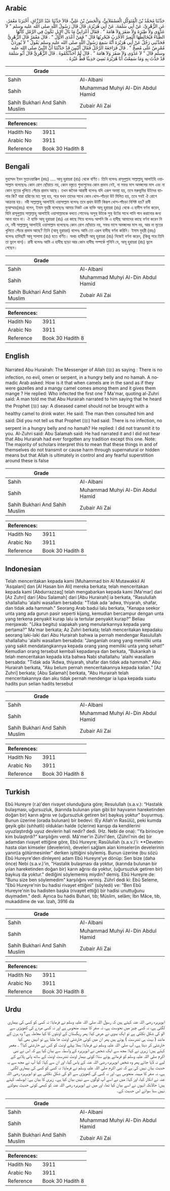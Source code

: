 ## Arabic


<div dir="rtl" lang="ar" style={{fontSize:'larger',backgroundColor:'#f8f9fa',padding:20}}>
حَدَّثَنَا مُحَمَّدُ بْنُ الْمُتَوَكِّلِ الْعَسْقَلاَنِيُّ، وَالْحَسَنُ بْنُ عَلِيٍّ، قَالاَ حَدَّثَنَا عَبْدُ الرَّزَّاقِ، أَخْبَرَنَا مَعْمَرٌ، عَنِ الزُّهْرِيِّ، عَنْ أَبِي سَلَمَةَ، عَنْ أَبِي هُرَيْرَةَ، قَالَ قَالَ رَسُولُ اللَّهِ صلى الله عليه وسلم ‏"‏ لاَ عَدْوَى وَلاَ طِيَرَةَ وَلاَ صَفَرَ وَلاَ هَامَةَ ‏"‏ ‏.‏ فَقَالَ أَعْرَابِيٌّ مَا بَالُ الإِبِلِ تَكُونُ فِي الرَّمْلِ كَأَنَّهَا الظِّبَاءُ فَيُخَالِطُهَا الْبَعِيرُ الأَجْرَبُ فَيُجْرِبُهَا قَالَ ‏"‏ فَمَنْ أَعْدَى الأَوَّلَ ‏"‏ ‏.‏ قَالَ مَعْمَرٌ قَالَ الزُّهْرِيُّ فَحَدَّثَنِي رَجُلٌ عَنْ أَبِي هُرَيْرَةَ أَنَّهُ سَمِعَ رَسُولَ اللَّهِ صلى الله عليه وسلم يَقُولُ ‏"‏ لاَ يُورِدَنَّ مُمْرِضٌ عَلَى مُصِحٍّ ‏"‏ ‏.‏ قَالَ فَرَاجَعَهُ الرَّجُلُ فَقَالَ أَلَيْسَ قَدْ حَدَّثْتَنَا أَنَّ النَّبِيَّ صلى الله عليه وسلم قَالَ ‏"‏ لاَ عَدْوَى وَلاَ صَفَرَ وَلاَ هَامَةَ ‏"‏ ‏.‏ قَالَ لَمْ أُحَدِّثْكُمُوهُ ‏.‏ قَالَ الزُّهْرِيُّ قَالَ أَبُو سَلَمَةَ قَدْ حَدَّثَ بِهِ وَمَا سَمِعْتُ أَبَا هُرَيْرَةَ نَسِيَ حَدِيثًا قَطُّ غَيْرَهُ ‏.‏
</div>
<div style={{backgroundColor:'#f8f9fa',padding:20, marginBottom: 10}}><table> <thead> <tr> <th>Grade</th> <th></th> </tr> </thead> <tbody> <tr><td>Sahih</td><td>Al-Albani</td></tr><tr><td>Sahih</td><td>Muhammad Muhyi Al-Din Abdul Hamid</td></tr><tr><td>Sahih Bukhari And Sahih Muslim</td><td>Zubair Ali Zai</td></tr></tbody></table><table> <thead> <tr> <th>References:</th> <th></th> </tr> </thead> <tbody><tr><td>Hadith No</td><td>3911</td></tr><tr><td>Arabic No</td><td>3911</td></tr><tr><td>Reference</td><td>Book 30 Hadith 8</td></tr></tbody></table></div>

## Bengali


<div dir="ltr" lang="bn" style={{fontSize:'larger',backgroundColor:'#f8f9fa',padding:20}}>
মুহাম্মদ ইবন মুতাওয়াক্কিল (রহঃ) .... আবূ হুরায়রা (রাঃ) থেকে বর্ণিত। তিনি বলেনঃ রাসূলুল্লাহ সাল্লাল্লাহু আলাইহি ওয়াসাল্লাম বলেছেনঃ কোন রোগ ছোঁয়াচে নয়, কোন বস্তুতে শুভাশুভের কোন প্রভাব নেই, না সফর মাস অমঙ্গলের মাস এবং না কোন মৃতের খুলিতে পেঁচার প্রভাব আছে। তখন জনৈক আরাবী বলেনঃ যদি এরূপ অবস্থা হয়, তবে মরুভূমির উটদের ব্যাপার কি? যারা হরিণের মত সুস্থ হয়, পরে যখন তাদের সাথে কোন খোস-পাঁচড়া উট মিলিত হয়, তবে সবই ঐ রোগে আক্রান্ত হয়। নবী সাল্লাল্লাহু আলাইহি ওয়াসাল্লাম বলেনঃ তবে প্রথম উটটি কিরূপ খোস-পাঁচড়া বিশিষ্ট হয়? রাবী মুআম্মার(রহঃ) বলেন, ইমাম যুহরী বলেছেনঃ আমার নিকট এক ব্যক্তি আবূ হুরায়রা (রাঃ) থেকে এ হাদীস বর্ণনা করেন, যিনি রাসূলুল্লাহ সাল্লাল্লাহু আলাইহি ওয়াসাল্লামকে বলতে শোনেনঃ অসুস্থ উটকে সুস্থ উটের সাথে পানি পান করানোর জন্য আনা যাবে না। ঐ ব্যক্তি আবূ হুরায়রা (রাঃ) এর কাছে গিয়ে বলেনঃ আপনি কি এ হাদীছ আমাদের কাছে বর্ণনা করেন নি যে, নবী সাল্লাল্লাহু আলাইহি ওয়াসাল্লাম বলেছেনঃ কোন রোগ ছোঁয়াচে নয়, সফর মাসে অমঙ্গলের মাস নয়, আর না মৃতের খুলিতে পেঁচার প্রভাব আছে? তিনি (আবূ হুরায়রা) বলেনঃ আমি তো এরূপ হাদীছ বর্ণনা করিনি। ইমাম যুহরী (রহঃ) বলেনঃ হাদিছটি আবূ সালামা (রাঃ) হতে বর্ণিত। অথচ হাদীছটি আবূ হুরায়রা (রাঃ) নিজেই বর্ণনা করেন, (কিন্তু পরে তিনি তা ভুলে যান)। রাবী বলেনঃ আমি এ হাদীছ ছাড়া আর কোন হাদীছ সম্পর্কে শুনিনি যে, আবূ হুরায়রা (রাঃ) ভুলে গেছেন।
</div>
<div style={{backgroundColor:'#f8f9fa',padding:20, marginBottom: 10}}><table> <thead> <tr> <th>Grade</th> <th></th> </tr> </thead> <tbody> <tr><td>Sahih</td><td>Al-Albani</td></tr><tr><td>Sahih</td><td>Muhammad Muhyi Al-Din Abdul Hamid</td></tr><tr><td>Sahih Bukhari And Sahih Muslim</td><td>Zubair Ali Zai</td></tr></tbody></table><table> <thead> <tr> <th>References:</th> <th></th> </tr> </thead> <tbody><tr><td>Hadith No</td><td>3911</td></tr><tr><td>Arabic No</td><td>3911</td></tr><tr><td>Reference</td><td>Book 30 Hadith 8</td></tr></tbody></table></div>

## English


<div dir="ltr" lang="en" style={{fontSize:'larger',backgroundColor:'#f8f9fa',padding:20}}>
Narrated Abu Hurairah: The Messenger of Allah (ﷺ) as saying : There is no infection, no evil, omen or serpent, in a hungry belly and no hamah. A nomadic Arab asked: How is it that when camels are in the sand as if they were gazelles and a mangy camel comes among them and it gives them mange ? He replied: Who infected the first one ? Ma'mar, quoting al-Zuhri said: A man told me that Abu Hurairah narrated to him saying that he heard the Prophet (ﷺ) say: A diseased camel should not be brought with a healthy camel to drink water. He said: The man then consulted him and said: Did you not tell us that Prophet (ﷺ) had said: There is no infection, no serpent in a hungry belly and no hamah? He replied: I did not transmit it to you. Al-Zuhri said: Abu Salamah said: He had narrated it and I did not hear that Abu Hurairah had ever forgotten any tradition except this one. Note: The majority of scholars interpret this to mean that these things in and of themselves do not transmit or cause harm through supernatural or hidden means but that Allah is ultimately in control and any fearful superstition around these is false
</div>
<div style={{backgroundColor:'#f8f9fa',padding:20, marginBottom: 10}}><table> <thead> <tr> <th>Grade</th> <th></th> </tr> </thead> <tbody> <tr><td>Sahih</td><td>Al-Albani</td></tr><tr><td>Sahih</td><td>Muhammad Muhyi Al-Din Abdul Hamid</td></tr><tr><td>Sahih Bukhari And Sahih Muslim</td><td>Zubair Ali Zai</td></tr></tbody></table><table> <thead> <tr> <th>References:</th> <th></th> </tr> </thead> <tbody><tr><td>Hadith No</td><td>3911</td></tr><tr><td>Arabic No</td><td>3911</td></tr><tr><td>Reference</td><td>Book 30 Hadith 8</td></tr></tbody></table></div>

## Indonesian


<div dir="ltr" lang="id" style={{fontSize:'larger',backgroundColor:'#f8f9fa',padding:20}}>
Telah menceritakan kepada kami [Muhammad bin Al Mutawakkil Al 'Asqalani] dan [Al Hasan bin Ali] mereka berkata; telah menceritakan kepada kami [Abdurrazzaq] telah mengabarkan kepada kami [Ma'mar] dari [Az Zuhri] dari [Abu Salamah] dari [Abu Hurairah] ia berkata, "Rasulullah shallallahu 'alaihi wasallam bersabda: "Tidak ada 'adwa, thiyarah, shafar, dan tidak ada hammah." Seorang Arab badui lalu berkata, "Kenapa seekor unta yang ada gurun pasir seperti kijang, kemudian bercampur dengan unta yang terkena penyakit kurap lalu ia tertular penyakit kurap?" Beliau menjawab: "(Jika begitu) siapakah yang menularkannya kepada yang pertama?" Ma'mar berkata; Az Zuhri berkata; telah menceritakan kepadaku seorang laki-laki dari Abu Hurairah bahwa ia pernah mendengar Rasulullah shallallahu 'alaihi wasallam bersabda: "Janganlah orang yang memiliki unta yang sakit mendatangkannya kepada orang yang memiliki unta yang sehat!" Kemudian orang tersebut kembali kepadanya dan berkata, "Bukankah ia telah menceritakan kepada kita bahwa Nabi shallallahu 'alaihi wasallam bersabda: "Tidak ada 'Adwa, thiyarah, shafar dan tidak ada hammah." Abu Hurairah berkata, "Aku belum pernah menceritakannya kepada kalian." [Az Zuhri] berkata; [Abu Salamah] berkata, "Abu Hurairah telah menceritakannya dan aku tidak pernah mendengar ia lupa kepada suatu hadits pun selian hadits tersebut
</div>
<div style={{backgroundColor:'#f8f9fa',padding:20, marginBottom: 10}}><table> <thead> <tr> <th>Grade</th> <th></th> </tr> </thead> <tbody> <tr><td>Sahih</td><td>Al-Albani</td></tr><tr><td>Sahih</td><td>Muhammad Muhyi Al-Din Abdul Hamid</td></tr><tr><td>Sahih Bukhari And Sahih Muslim</td><td>Zubair Ali Zai</td></tr></tbody></table><table> <thead> <tr> <th>References:</th> <th></th> </tr> </thead> <tbody><tr><td>Hadith No</td><td>3911</td></tr><tr><td>Arabic No</td><td>3911</td></tr><tr><td>Reference</td><td>Book 30 Hadith 8</td></tr></tbody></table></div>

## Turkish


<div dir="ltr" lang="tr" style={{fontSize:'larger',backgroundColor:'#f8f9fa',padding:20}}>
Ebû Hureyre (r.a)'den rivayet olunduğuna göre; Resulullah (s.a.v.): “Hastalık bulaşması, uğursuzluk, (karında bulunan yılan gibi bir hayvanın hareketinden doğan bir) karın ağrısı ve (uğursuzluk getiren bir) baykuş yoktur" buyurmuş. Bunun üzerine (orada bulunan) bir bedevi: (Ey Allah'ın Rasûlü), peki kumda geyik gibi (sıhhatli) oldukları halde (içlerine) karışıp da kendilerini uyuzlaştırdığı uyuz devlerin hali nedir? dedi. (Hz. Nebi de ona): "Ya birinciye kim bulaştırdı?" karşılığını verdi. Mâ'mer'in Zührî'den, (Zührî'nin de) bir adamdan rivayet ettiğine göre, Ebû Hureyre; Rasûlullah (s.a.v.)'i: **Deveterı hasta olan kimseler (develerini), develeri sağlam alan kimseler(in develerinin yanın)a götürmesinler" derken işittiğini söylemiş. Bunun üzerine (bu sözü Ebû Hureyre'den dinleyen) adam Ebû Hureyre'ye dönüp: Sen bize (daha önce) Nebi (s.a.v.)'in, "Hastalık bulaşması da yoktur, (karında bulunan bir yılan hareketinden doğan bir) karın ağrısı da yoktur, (uğursuzluk getiren bir) baykuş da yoktur." dediğini söylememiş miydin? demiş. Ebû Hureyre de: "Bunu size ben söylemedim" karşılığını vermiş. Zührî dedi ki: Ebû Seleme, "Ebû Hureyre'nin bu hadisi rivayet ettiğini" (söyledi) ve: "Ben Ebû Hureyre'nin bu hadisten başka (rivayet ettiği) bir hadisi unuttuğunu duymadım." dedi. Ayrıca bu hadis Buhari, tıb; Müslim, selâm; İbn Mâce, tıb, mukaddime de var. İzah, 3916 da
</div>
<div style={{backgroundColor:'#f8f9fa',padding:20, marginBottom: 10}}><table> <thead> <tr> <th>Grade</th> <th></th> </tr> </thead> <tbody> <tr><td>Sahih</td><td>Al-Albani</td></tr><tr><td>Sahih</td><td>Muhammad Muhyi Al-Din Abdul Hamid</td></tr><tr><td>Sahih Bukhari And Sahih Muslim</td><td>Zubair Ali Zai</td></tr></tbody></table><table> <thead> <tr> <th>References:</th> <th></th> </tr> </thead> <tbody><tr><td>Hadith No</td><td>3911</td></tr><tr><td>Arabic No</td><td>3911</td></tr><tr><td>Reference</td><td>Book 30 Hadith 8</td></tr></tbody></table></div>

## Urdu


<div dir="rtl" lang="ur" style={{fontSize:'larger',backgroundColor:'#f8f9fa',padding:20}}>
ابوہریرہ رضی اللہ عنہ کہتے ہیں کہ رسول اللہ صلی اللہ علیہ وسلم نے فرمایا: نہ کسی کو کسی کی بیماری لگتی ہے، نہ کسی چیز میں نحوست ہے، نہ صفر کا مہینہ منحوس ہے اور نہ کسی مردے کی کھوپڑی سے الو کی شکل نکلتی ہے تو ایک بدوی نے عرض کیا: پھر ریگستان کے اونٹوں کا کیا معاملہ ہے؟ وہ ہرن کے مانند ( بہت ہی تندرست ) ہوتے ہیں پھر ان میں کوئی خارشتی اونٹ جا ملتا ہے تو انہیں بھی کیا خارشتی کر دیتا ہے، آپ صلی اللہ علیہ وسلم نے فرمایا: بھلا پہلے اونٹ کو کس نے خارشتی کیا؟ ۔ معمر کہتے ہیں: زہری نے کہا: مجھ سے ایک شخص نے ابوہریرہ کے واسطہ سے بیان کیا ہے کہ اس نے نبی اکرم صلی اللہ علیہ وسلم کو فرماتے ہوئے سنا: کوئی بیمار اونٹ تندرست اونٹ کے ساتھ پانی پلانے کے لیے نہ لایا جائے پھر وہ شخص ابوہریرہ رضی اللہ عنہ کے پاس گیا، اور ان سے کہا: کیا آپ نے مجھ سے یہ حدیث بیان نہیں کی ہے کہ نبی اکرم صلی اللہ علیہ وسلم نے فرمایا: نہ کسی کو کسی کی بیماری لگتی ہے، نہ صفر کا مہینہ منحوس ہے، اور نہ کسی کی کھوپڑی سے الو کی شکل نکلتی ہے تو ابوہریرہ رضی اللہ عنہ نے انکار کیا، اور کہا: میں نے اسے آپ لوگوں سے نہیں بیان کیا ہے۔ زہری کا بیان ہے: ابوسلمہ کہتے ہیں: حالانکہ انہوں نے اسے بیان کیا تھا، اور میں نے ابوہریرہ رضی اللہ عنہ کو کبھی کوئی حدیث بھولتے نہیں سنا سوائے اس حدیث کے۔
</div>
<div style={{backgroundColor:'#f8f9fa',padding:20, marginBottom: 10}}><table> <thead> <tr> <th>Grade</th> <th></th> </tr> </thead> <tbody> <tr><td>Sahih</td><td>Al-Albani</td></tr><tr><td>Sahih</td><td>Muhammad Muhyi Al-Din Abdul Hamid</td></tr><tr><td>Sahih Bukhari And Sahih Muslim</td><td>Zubair Ali Zai</td></tr></tbody></table><table> <thead> <tr> <th>References:</th> <th></th> </tr> </thead> <tbody><tr><td>Hadith No</td><td>3911</td></tr><tr><td>Arabic No</td><td>3911</td></tr><tr><td>Reference</td><td>Book 30 Hadith 8</td></tr></tbody></table></div>